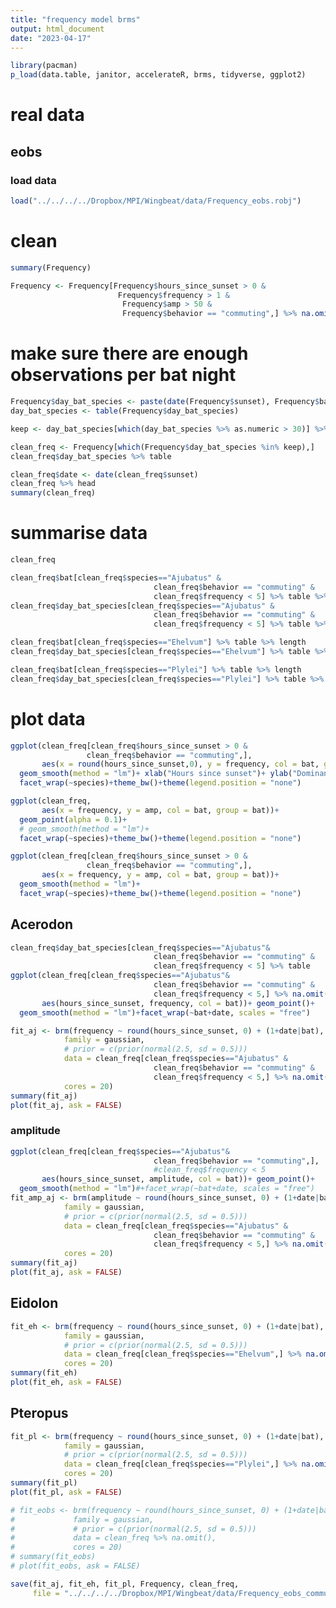 ```yaml
---
title: "frequency model brms"
output: html_document
date: "2023-04-17"
---
```


```r
library(pacman)
p_load(data.table, janitor, accelerateR, brms, tidyverse, ggplot2)
```


# real data
## eobs
### load data
```r
load("../../../../Dropbox/MPI/Wingbeat/data/Frequency_eobs.robj")
```

# clean
```r
summary(Frequency)

Frequency <- Frequency[Frequency$hours_since_sunset > 0 & 
                        Frequency$frequency > 1 &
                         Frequency$amp > 50 &
                         Frequency$behavior == "commuting",] %>% na.omit()
```

# make sure there are enough observations per bat night
```r
Frequency$day_bat_species <- paste(date(Frequency$sunset), Frequency$bat, Frequency$species)
day_bat_species <- table(Frequency$day_bat_species)

keep <- day_bat_species[which(day_bat_species %>% as.numeric > 30)] %>% names()

clean_freq <- Frequency[which(Frequency$day_bat_species %in% keep),]
clean_freq$day_bat_species %>% table
```


```r
clean_freq$date <- date(clean_freq$sunset)
clean_freq %>% head
summary(clean_freq)

```
# summarise data
```r
clean_freq

clean_freq$bat[clean_freq$species=="Ajubatus" &
                                clean_freq$behavior == "commuting" &
                                clean_freq$frequency < 5] %>% table %>% length
clean_freq$day_bat_species[clean_freq$species=="Ajubatus" &
                                clean_freq$behavior == "commuting" &
                                clean_freq$frequency < 5] %>% table %>% length

clean_freq$bat[clean_freq$species=="Ehelvum"] %>% table %>% length
clean_freq$day_bat_species[clean_freq$species=="Ehelvum"] %>% table %>% length

clean_freq$bat[clean_freq$species=="Plylei"] %>% table %>% length
clean_freq$day_bat_species[clean_freq$species=="Plylei"] %>% table %>% length

```


# plot data
```r
ggplot(clean_freq[clean_freq$hours_since_sunset > 0 &
                 clean_freq$behavior == "commuting",], 
       aes(x = round(hours_since_sunset,0), y = frequency, col = bat, group = bat))+
  geom_smooth(method = "lm")+ xlab("Hours since sunset")+ ylab("Dominant Wingbeat Frequency (Hz)")+
  facet_wrap(~species)+theme_bw()+theme(legend.position = "none")

ggplot(clean_freq, 
       aes(x = frequency, y = amp, col = bat, group = bat))+
  geom_point(alpha = 0.1)+
  # geom_smooth(method = "lm")+
  facet_wrap(~species)+theme_bw()+theme(legend.position = "none")

ggplot(clean_freq[clean_freq$hours_since_sunset > 0 &
                 clean_freq$behavior == "commuting",], 
       aes(x = frequency, y = amp, col = bat, group = bat))+
  geom_smooth(method = "lm")+
  facet_wrap(~species)+theme_bw()+theme(legend.position = "none")
```



## Acerodon
```r
clean_freq$day_bat_species[clean_freq$species=="Ajubatus"&
                                clean_freq$behavior == "commuting" &
                                clean_freq$frequency < 5] %>% table
ggplot(clean_freq[clean_freq$species=="Ajubatus"&
                                clean_freq$behavior == "commuting" &
                                clean_freq$frequency < 5,] %>% na.omit(),
       aes(hours_since_sunset, frequency, col = bat))+ geom_point()+
  geom_smooth(method = "lm")+facet_wrap(~bat+date, scales = "free")

fit_aj <- brm(frequency ~ round(hours_since_sunset, 0) + (1+date|bat),
            family = gaussian,
            # prior = c(prior(normal(2.5, sd = 0.5)))
            data = clean_freq[clean_freq$species=="Ajubatus" &
                                clean_freq$behavior == "commuting" &
                                clean_freq$frequency < 5,] %>% na.omit(), 
            cores = 20)
summary(fit_aj)
plot(fit_aj, ask = FALSE)
```

### amplitude
```r
ggplot(clean_freq[clean_freq$species=="Ajubatus"&
                                clean_freq$behavior == "commuting",],
                                #clean_freq$frequency < 5
       aes(hours_since_sunset, amplitude, col = bat))+ geom_point()+
  geom_smooth(method = "lm")#+facet_wrap(~bat+date, scales = "free")
fit_amp_aj <- brm(amplitude ~ round(hours_since_sunset, 0) + (1+date|bat),
            family = gaussian,
            # prior = c(prior(normal(2.5, sd = 0.5)))
            data = clean_freq[clean_freq$species=="Ajubatus" &
                                clean_freq$behavior == "commuting" &
                                clean_freq$frequency < 5,] %>% na.omit(), 
            cores = 20)
summary(fit_aj)
plot(fit_aj, ask = FALSE)
```


## Eidolon
```r
fit_eh <- brm(frequency ~ round(hours_since_sunset, 0) + (1+date|bat),
            family = gaussian,
            # prior = c(prior(normal(2.5, sd = 0.5)))
            data = clean_freq[clean_freq$species=="Ehelvum",] %>% na.omit(), 
            cores = 20)
summary(fit_eh)
plot(fit_eh, ask = FALSE)
```

## Pteropus
```r
fit_pl <- brm(frequency ~ round(hours_since_sunset, 0) + (1+date|bat),
            family = gaussian,
            # prior = c(prior(normal(2.5, sd = 0.5)))
            data = clean_freq[clean_freq$species=="Plylei",] %>% na.omit(), 
            cores = 20)
summary(fit_pl)
plot(fit_pl, ask = FALSE)
```


```r
# fit_eobs <- brm(frequency ~ round(hours_since_sunset, 0) + (1+date|bat+species),
#             family = gaussian,
#             # prior = c(prior(normal(2.5, sd = 0.5)))
#             data = clean_freq %>% na.omit(), 
#             cores = 20)
# summary(fit_eobs)
# plot(fit_eobs, ask = FALSE)
```

```r
save(fit_aj, fit_eh, fit_pl, Frequency, clean_freq, 
     file = "../../../../Dropbox/MPI/Wingbeat/data/Frequency_eobs_commuting_hours_models.robj")
```

